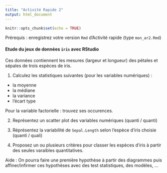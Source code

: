 ```yaml
---
title: "Activité Rapide 2"
output: html_document
---
```


```r
knitr::opts_chunk$set(echo = TRUE)
```

Prérequis : enregistrez votre version `Rmd` d'Activité rapide (type `mon_ar2.Rmd`)


#### Etude du jeux de données `iris` avec RStudio

Ces données contiennent les mesures (largeur et longueur) des pétales et sépales de trois espèces de iris.

1) Calculez les statistiques suivantes (pour les variables numériques) :

  * la moyenne
  * la médiane
  * la variance
  * l'écart type
  
  Pour la variable factorielle : trouvez ses occurences.
  
2) Représentez un scatter plot des variables numériques (quanti / quanti)

3) Réprésentez la variabilité de `Sepal.Length` selon l'espèce d'iris choisie (quanti / quali)

4) Proposez un ou plusieurs critères pour classer les espèces d'iris à partir des seules varaibles quantitatives.

Aide : On pourra faire une première hypothèse à partir des diagrammes puis affiner/infirmer ces hypothèses avec des test statistiques, des modèles, ...







